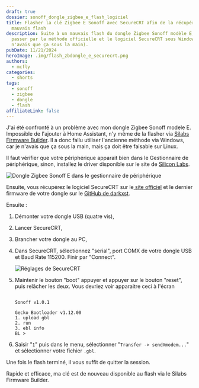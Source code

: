 ```yaml
---
draft: true
dossier: sonoff_dongle_zigbee_e_flash_logiciel
title: Flasher la clé Zigbee E Sonoff avec SecureCRT afin de la récupérer d'un
  mauvais flash
description: Suite à un mauvais flash du dongle Zigbee Sonoff modèle E, j'ai dû
  passer par la méthode officielle et le logiciel SecureCRT sous Windows (je
  n'avais que ça sous la main).
pubDate: 11/21/2024
heroImage: .img/flash_zbdongle_e_securecrt.png
authors:
  - mcfly
categories:
  - shorts
tags:
  - sonoff
  - zigbee
  - dongle
  - flash
affiliateLink: false
---
```

J'ai été confronté à un problème avec mon dongle Zigbee Sonoff modele E. Impossible de l'ajouter à Home Assistant, n'y même de la flasher via [Silabs Firmware Builder](<>). Il a donc fallu utiliser l'ancienne méthode via Windows, car je n'avais que ça sous la main, mais ça doit être faisable sur Linux.


Il faut vérifier que votre périphérique apparait bien dans le Gestionnaire de périphérique, sinon, installez le driver disponible sur le site de [Silicon Labs](<>). 


![Dongle Zigbee Sonoff E dans le gestionnaire de périphérique](.img/sonoff_gestionnaire_peripherique.png "Dongle Zigbee Sonoff E dans le gestionnaire de périphérique")


Ensuite, vous récupérez le logiciel SecureCRT sur le[ site officiel](https://www.vandyke.com/cgi-bin/releases.php?product=securecrt) et le dernier firmware de votre dongle sur le [GitHub de darkxst](https://github.com/darkxst/silabs-firmware-builder/tree/main/firmware_builds/zbdonglee).

Ensuite :

1. Démonter votre dongle USB (quatre vis),
2. Lancer SecureCRT,
3. Brancher votre dongle au PC,
4. Dans SecureCRT, sélectionnez "serial", port COMX de votre dongle USB et Baud Rate 115200. Finir par "Connect".

   ![Réglages de SecureCRT](.img/securecrt.png "Réglages de SecureCRT")
5. Maintenir le bouton "boot" appuyer et appuyer sur le bouton "reset", puis relâcher les deux. Vous devriez voir apparaitre ceci à l'écran

   ```

   Sonoff v1.0.1

   Gecko Bootloader v1.12.00
   1. upload gbl
   2. run
   3. ebl info
   BL > 
   ```
6. Saisir "`1`" puis dans le menu, sélectionner "`Transfer -> sendXmodem...`" et sélectionner votre fichier `.gbl`.


Une fois le flash terminé, il vous suffit de quitter la session.


Rapide et efficace, ma clé est de nouveau disponible au flash via le Silabs Firmware Builder.
